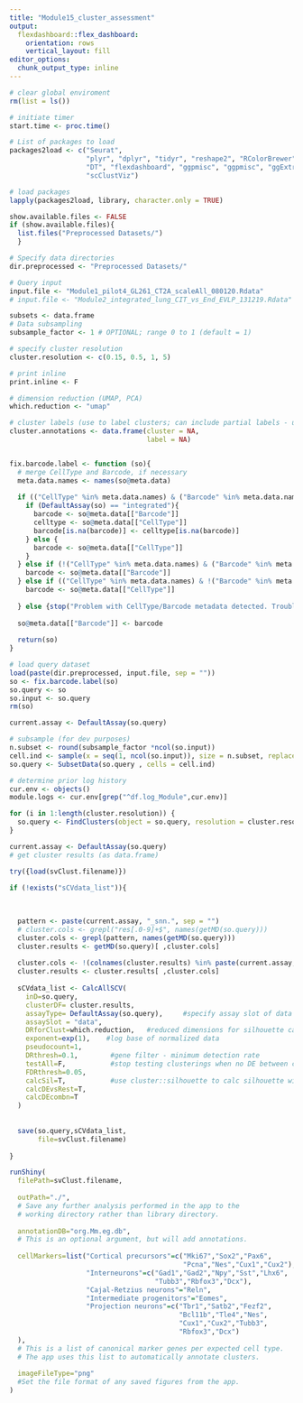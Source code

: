 ```yaml
---
title: "Module15_cluster_assessment"
output: 
  flexdashboard::flex_dashboard:
    orientation: rows
    vertical_layout: fill
editor_options: 
  chunk_output_type: inline
---
```



```r

# clear global enviroment
rm(list = ls())

# initiate timer
start.time <- proc.time()

# List of packages to load
packages2load <- c("Seurat", 
                   "plyr", "dplyr", "tidyr", "reshape2", "RColorBrewer", "ggplot2", "gridExtra", 
                   "DT", "flexdashboard", "ggpmisc", "ggpmisc", "ggExtra", "grid", "ggrepel", "scales", 
                   "scClustViz")

# load packages
lapply(packages2load, library, character.only = TRUE)

```


```r

show.available.files <- FALSE
if (show.available.files){
  list.files("Preprocessed Datasets/")
  }

```

```r


# Specify data directories
dir.preprocessed <- "Preprocessed Datasets/"

# Query input
input.file <- "Module1_pilot4_GL261_CT2A_scaleAll_080120.Rdata"
# input.file <- "Module2_integrated_lung_CIT_vs_End_EVLP_131219.Rdata"

subsets <- data.frame
# Data subsampling
subsample_factor <- 1 # OPTIONAL; range 0 to 1 (default = 1)

# specify cluster resolution
cluster.resolution <- c(0.15, 0.5, 1, 5)

# print inline
print.inline <- F

# dimension reduction (UMAP, PCA)
which.reduction <- "umap"

# cluster labels (use to label clusters; can include partial labels - unlabel clusters will remain unlabeled)
cluster.annotations <- data.frame(cluster = NA,
                                  label = NA)



```


```r

fix.barcode.label <- function (so){
  # merge CellType and Barcode, if necessary
  meta.data.names <- names(so@meta.data)
  
  if (("CellType" %in% meta.data.names) & ("Barcode" %in% meta.data.names)){
    if (DefaultAssay(so) == "integrated"){
      barcode <- so@meta.data[["Barcode"]]
      celltype <- so@meta.data[["CellType"]]
      barcode[is.na(barcode)] <- celltype[is.na(barcode)] 
    } else {
      barcode <- so@meta.data[["CellType"]]
    }
  } else if (!("CellType" %in% meta.data.names) & ("Barcode" %in% meta.data.names)) {
    barcode <- so@meta.data[["Barcode"]]
  } else if (("CellType" %in% meta.data.names) & !("Barcode" %in% meta.data.names)) {
    barcode <- so@meta.data[["CellType"]]
    
  } else {stop("Problem with CellType/Barcode metadata detected. Troubleshooting required")}
  
  so@meta.data[["Barcode"]] <- barcode
  
  return(so)
}

```

```r

# load query dataset
load(paste(dir.preprocessed, input.file, sep = ""))
so <- fix.barcode.label(so)
so.query <- so
so.input <- so.query
rm(so)

current.assay <- DefaultAssay(so.query)

# subsample (for dev purposes)
n.subset <- round(subsample_factor *ncol(so.input))
cell.ind <- sample(x = seq(1, ncol(so.input)), size = n.subset, replace = FALSE, prob = NULL)
so.query <- SubsetData(so.query , cells = cell.ind)

```



```r
# determine prior log history
cur.env <- objects()
module.logs <- cur.env[grep("^df.log_Module",cur.env)]

```

```r

for (i in 1:length(cluster.resolution)) {
  so.query <- FindClusters(object = so.query, resolution = cluster.resolution[i], verbose = 0, algorithm = 1, modularity.fxn = 1)
}

current.assay <- DefaultAssay(so.query)
# get cluster results (as data.frame)

try({load(svClust.filename)})

if (!exists("sCVdata_list")){
  
  
  
  pattern <- paste(current.assay, "_snn.", sep = "")
  # cluster.cols <- grepl("res[.0-9]+$", names(getMD(so.query)))
  cluster.cols <- grepl(pattern, names(getMD(so.query)))
  cluster.results <- getMD(so.query)[ ,cluster.cols]
  
  cluster.cols <- !(colnames(cluster.results) %in% paste(current.assay, "_snn_res.0", sep = ""))
  cluster.results <- cluster.results[ ,cluster.cols]
  
  sCVdata_list <- CalcAllSCV(
    inD=so.query,
    clusterDF= cluster.results,
    assayType= DefaultAssay(so.query),     #specify assay slot of data
    assaySlot = "data",
    DRforClust=which.reduction,   #reduced dimensions for silhouette calc
    exponent=exp(1),    #log base of normalized data
    pseudocount=1,
    DRthresh=0.1,        #gene filter - minimum detection rate
    testAll=F,           #stop testing clusterings when no DE between clusters
    FDRthresh=0.05,
    calcSil=T,           #use cluster::silhouette to calc silhouette widths
    calcDEvsRest=T,
    calcDEcombn=T
  )
  
  
  save(so.query,sCVdata_list,
       file=svClust.filename)
  
}

```


```r

runShiny(
  filePath=svClust.filename,
  
  outPath="./",
  # Save any further analysis performed in the app to the
  # working directory rather than library directory.
  
  annotationDB="org.Mm.eg.db",
  # This is an optional argument, but will add annotations.
  
  cellMarkers=list("Cortical precursors"=c("Mki67","Sox2","Pax6",
                                           "Pcna","Nes","Cux1","Cux2"),
                   "Interneurons"=c("Gad1","Gad2","Npy","Sst","Lhx6",
                                    "Tubb3","Rbfox3","Dcx"),
                   "Cajal-Retzius neurons"="Reln",
                   "Intermediate progenitors"="Eomes",
                   "Projection neurons"=c("Tbr1","Satb2","Fezf2",
                                          "Bcl11b","Tle4","Nes",
                                          "Cux1","Cux2","Tubb3",
                                          "Rbfox3","Dcx")
  ),
  # This is a list of canonical marker genes per expected cell type.
  # The app uses this list to automatically annotate clusters.
  
  imageFileType="png"
  #Set the file format of any saved figures from the app.
)

```

